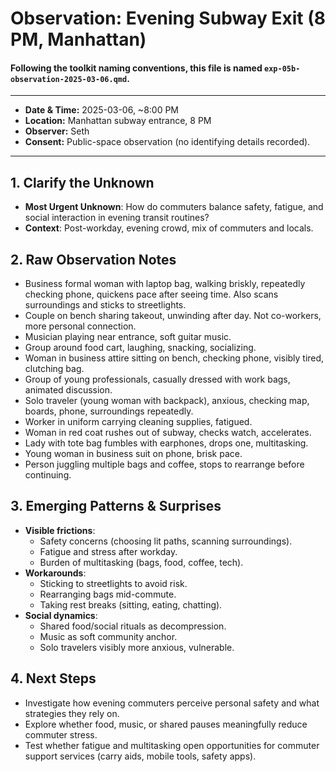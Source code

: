 # Observation: Evening Subway Exit (8 PM, Manhattan) {#sec-observation-b-ha .unnumbered}

#### Following the toolkit naming conventions, this file is named `exp-05b-observation-2025-03-06.qmd`. {.subtitle} 

---

- **Date & Time:** 2025-03-06, ~8:00 PM  
- **Location:** Manhattan subway entrance, 8 PM   
- **Observer:** Seth
- **Consent:** Public-space observation (no identifying details recorded).  

---

## 1. Clarify the Unknown
- **Most Urgent Unknown**: How do commuters balance safety, fatigue, and social interaction in evening transit routines?  
- **Context**: Post-workday, evening crowd, mix of commuters and locals.  

## 2. Raw Observation Notes
- Business formal woman with laptop bag, walking briskly, repeatedly checking phone, quickens pace after seeing time. Also scans surroundings and sticks to streetlights.  
- Couple on bench sharing takeout, unwinding after day. Not co-workers, more personal connection.  
- Musician playing near entrance, soft guitar music.  
- Group around food cart, laughing, snacking, socializing.  
- Woman in business attire sitting on bench, checking phone, visibly tired, clutching bag.  
- Group of young professionals, casually dressed with work bags, animated discussion.  
- Solo traveler (young woman with backpack), anxious, checking map, boards, phone, surroundings repeatedly.  
- Worker in uniform carrying cleaning supplies, fatigued.  
- Woman in red coat rushes out of subway, checks watch, accelerates.  
- Lady with tote bag fumbles with earphones, drops one, multitasking.  
- Young woman in business suit on phone, brisk pace.  
- Person juggling multiple bags and coffee, stops to rearrange before continuing.  

## 3. Emerging Patterns & Surprises
- **Visible frictions**:  
  - Safety concerns (choosing lit paths, scanning surroundings).  
  - Fatigue and stress after workday.  
  - Burden of multitasking (bags, food, coffee, tech).  

- **Workarounds**:  
  - Sticking to streetlights to avoid risk.  
  - Rearranging bags mid-commute.  
  - Taking rest breaks (sitting, eating, chatting).  

- **Social dynamics**:  
  - Shared food/social rituals as decompression.  
  - Music as soft community anchor.  
  - Solo travelers visibly more anxious, vulnerable.  

## 4. Next Steps
- Investigate how evening commuters perceive personal safety and what strategies they rely on.  
- Explore whether food, music, or shared pauses meaningfully reduce commuter stress.  
- Test whether fatigue and multitasking open opportunities for commuter support services (carry aids, mobile tools, safety apps).  

